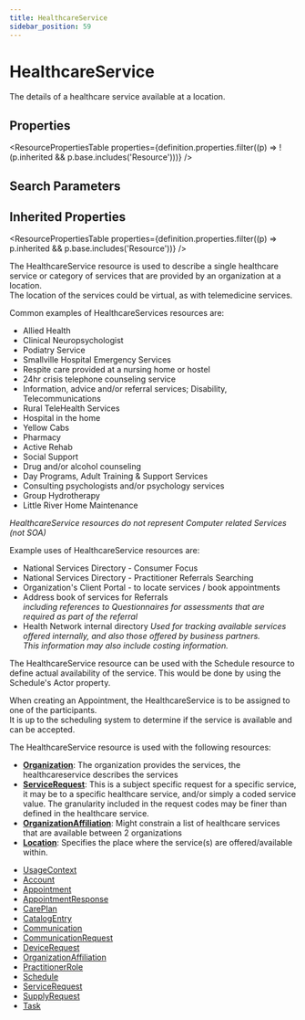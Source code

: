 ```yaml
---
title: HealthcareService
sidebar_position: 59
---
```



# HealthcareService

The details of a healthcare service available at a location.

<Tabs queryString="section">
  <TabItem value="schema" label="Schema" default>

## Properties

<ResourcePropertiesTable
  properties={definition.properties.filter((p) => !(p.inherited && p.base.includes('Resource')))}
/>

## Search Parameters

<SearchParamsTable searchParams={definition.searchParameters} />

## Inherited Properties

<ResourcePropertiesTable properties={definition.properties.filter((p) => p.inherited && p.base.includes('Resource'))} />

  </TabItem>
  <TabItem value="usage" label="Usage">
<div> <a name="scope"></a> <p> The <Link to="/docs/api/fhir/resources/healthcareservice">HealthcareService</Link> resource is used to describe a single healthcare service or category of services that are provided by an organization at a location.<br/> The location of the services could be virtual, as with telemedicine services.<br/> </p> <p>Common examples of <Link to="/docs/api/fhir/resources/healthcareservice">HealthcareServices</Link> resources are:</p> <ul> <li>Allied Health</li> <li>Clinical Neuropsychologist</li> <li>Podiatry Service</li> <li>Smallville Hospital Emergency Services</li> <li>Respite care provided at a nursing home or hostel</li> <li>24hr crisis telephone counseling service</li> <li>Information, advice and/or referral services; Disability, Telecommunications</li> <li>Rural TeleHealth Services</li> <li>Hospital in the home</li> <li>Yellow Cabs</li> <li>Pharmacy</li> <li>Active Rehab</li> <li>Social Support</li> <li>Drug and/or alcohol counseling</li> <li>Day Programs, Adult Training &amp; Support Services</li> <li>Consulting psychologists and/or psychology services</li> <li>Group Hydrotherapy</li> <li>Little River Home Maintenance</li> </ul> <p> <i>HealthcareService resources do not represent Computer related Services (not SOA)</i> </p> <p>Example uses of <Link to="/docs/api/fhir/resources/healthcareservice">HealthcareService</Link> resources are:</p> <ul> <li>National Services Directory - Consumer Focus</li> <li>National Services Directory - <Link to="/docs/api/fhir/resources/practitioner">Practitioner</Link> Referrals Searching</li> <li>Organization's Client Portal - to locate services / book appointments</li> <li> <Link to="/docs/api/fhir/datatypes/address">Address</Link> book of services for Referrals<br/> <i>including references to <Link to="/docs/api/fhir/resources/questionnaire">Questionnaires</Link> for assessments that are required as part of the referral</i> </li> <li> Health Network internal directory <i> Used for tracking available services offered internally, and also those offered by business partners.<br/> This information may also include costing information. </i> </li> </ul> </div>
  </TabItem>
  <TabItem value="relationships" label="Relationships">
<div> <a name="bnr"></a> <p> The <Link to="/docs/api/fhir/resources/healthcareservice">HealthcareService</Link> resource can be used with the <Link to="/docs/api/fhir/resources/schedule">Schedule</Link> resource to define actual availability of the service. This would be done by using the <Link to="/docs/api/fhir/resources/schedule">Schedule</Link>'s Actor property. </p> <p> When creating an <Link to="/docs/api/fhir/resources/appointment">Appointment</Link>, the <Link to="/docs/api/fhir/resources/healthcareservice">HealthcareService</Link> is to be assigned to one of the participants.<br/> It is up to the scheduling system to determine if the service is available and can be accepted. </p> <p>The <Link to="/docs/api/fhir/resources/healthcareservice">HealthcareService</Link> resource is used with the following resources:</p> <ul> <li><b><a href="/docs/api/fhir/resources/organization">Organization</a></b>: The organization provides the services, the healthcareservice describes the services</li> <li><b><a href="/docs/api/fhir/resources/servicerequest">ServiceRequest</a></b>: This is a subject specific request for a specific service, it may be to a specific healthcare service, and/or simply a coded service value. The granularity included in the request codes may be finer than defined in the healthcare service. </li> <li><b><a href="/docs/api/fhir/resources/organizationaffiliation">OrganizationAffiliation</a></b>: Might constrain a list of healthcare services that are available between 2 organizations</li> <li><b><a href="/docs/api/fhir/resources/location">Location</a></b>: Specifies the place where the service(s) are offered/available within.</li> </ul> </div>
  </TabItem>

  <TabItem value="referencedBy" label="Referenced By">
<ul><li><a href="https://www.hl7.org/fhir/metadatatypes.html#UsageContext">UsageContext</a></li>
<li><a href="/docs/api/fhir/resources/account">Account</a></li>
<li><a href="/docs/api/fhir/resources/appointment">Appointment</a></li>
<li><a href="/docs/api/fhir/resources/appointmentresponse">AppointmentResponse</a></li>
<li><a href="/docs/api/fhir/resources/careplan">CarePlan</a></li>
<li><a href="/docs/api/fhir/resources/catalogentry">CatalogEntry</a></li>
<li><a href="/docs/api/fhir/resources/communication">Communication</a></li>
<li><a href="/docs/api/fhir/resources/communicationrequest">CommunicationRequest</a></li>
<li><a href="/docs/api/fhir/resources/devicerequest">DeviceRequest</a></li>
<li><a href="/docs/api/fhir/resources/organizationaffiliation">OrganizationAffiliation</a></li>
<li><a href="/docs/api/fhir/resources/practitionerrole">PractitionerRole</a></li>
<li><a href="/docs/api/fhir/resources/schedule">Schedule</a></li>
<li><a href="/docs/api/fhir/resources/servicerequest">ServiceRequest</a></li>
<li><a href="/docs/api/fhir/resources/supplyrequest">SupplyRequest</a></li>
<li><a href="/docs/api/fhir/resources/task">Task</a></li></ul>
  </TabItem>
</Tabs>

